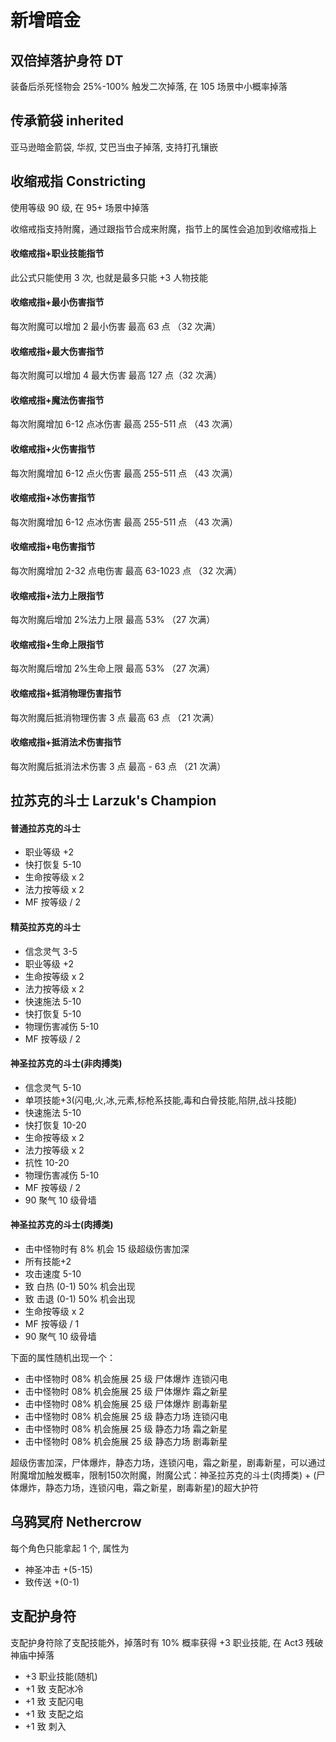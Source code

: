

# 新增暗金

## 双倍掉落护身符 DT

装备后杀死怪物会 25%-100% 触发二次掉落, 在 105 场景中小概率掉落

<ItemDT />

## 传承箭袋 inherited

亚马逊暗金箭袋, 华叔, 艾巴当虫子掉落, 支持打孔镶嵌

<ItemInherited />

## 收缩戒指 Constricting

使用等级 90 级, 在 95+ 场景中掉落

<ItemConstricting />

收缩戒指支持附魔，通过跟指节合成来附魔，指节上的属性会追加到收缩戒指上

#### 收缩戒指+职业技能指节

此公式只能使用 3 次, 也就是最多只能 +3 人物技能

#### 收缩戒指+最小伤害指节

每次附魔可以增加 2 最小伤害 最高 63 点 （32 次满）

#### 收缩戒指+最大伤害指节

每次附魔可以增加 4 最大伤害 最高 127 点（32 次满）

#### 收缩戒指+魔法伤害指节

每次附魔增加 6-12 点冰伤害 最高 255-511 点 （43 次满）

#### 收缩戒指+火伤害指节

每次附魔增加 6-12 点火伤害 最高 255-511 点 （43 次满）

#### 收缩戒指+冰伤害指节

每次附魔增加 6-12 点冰伤害 最高 255-511 点 （43 次满）

#### 收缩戒指+电伤害指节

每次附魔增加 2-32 点电伤害 最高 63-1023 点 （32 次满）

#### 收缩戒指+法力上限指节

每次附魔后增加 2%法力上限 最高 53% （27 次满）

#### 收缩戒指+生命上限指节

每次附魔后增加 2%生命上限 最高 53% （27 次满）

#### 收缩戒指+抵消物理伤害指节

每次附魔后抵消物理伤害 3 点 最高 63 点 （21 次满）

#### 收缩戒指+抵消法术伤害指节

每次附魔后抵消法术伤害 3 点 最高 - 63 点 （21 次满）

## 拉苏克的斗士 Larzuk's Champion

#### 普通拉苏克的斗士

- 职业等级 +2
- 快打恢复 5-10
- 生命按等级 x 2
- 法力按等级 x 2
- MF 按等级 / 2

<ItemLarzukChampionNormal />

#### 精英拉苏克的斗士

- 信念灵气 3-5
- 职业等级 +2
- 生命按等级 x 2
- 法力按等级 x 2
- 快速施法 5-10
- 快打恢复 5-10
- 物理伤害减伤 5-10
- MF 按等级 / 2

<ItemLarzukChampionElite />

#### 神圣拉苏克的斗士(非肉搏类)

- 信念灵气 5-10
- 单项技能+3(闪电,火,冰,元素,标枪系技能,毒和白骨技能,陷阱,战斗技能)
- 快速施法 5-10
- 快打恢复 10-20
- 生命按等级 x 2
- 法力按等级 x 2
- 抗性 10-20
- 物理伤害减伤 5-10
- MF 按等级 / 2
- 90 聚气 10 级骨墙

<ItemLarzukChampionSacred />

#### 神圣拉苏克的斗士(肉搏类)

- 击中怪物时有 8% 机会 15 级超级伤害加深
- 所有技能+2
- 攻击速度 5-10
- 致 白热 (0-1) 50% 机会出现
- 致 击退 (0-1) 50% 机会出现
- 生命按等级 x 2
- MF 按等级 / 1
- 90 聚气 10 级骨墙

下面的属性随机出现一个：

+ 击中怪物时 08% 机会施展 25 级 尸体爆炸 连锁闪电
+ 击中怪物时 08% 机会施展 25 级 尸体爆炸 霜之新星
+ 击中怪物时 08% 机会施展 25 级 尸体爆炸 剧毒新星
+ 击中怪物时 08% 机会施展 25 级 静态力场 连锁闪电
+ 击中怪物时 08% 机会施展 25 级 静态力场 霜之新星
+ 击中怪物时 08% 机会施展 25 级 静态力场 剧毒新星

超级伤害加深，尸体爆炸，静态力场，连锁闪电，霜之新星，剧毒新星，可以通过附魔增加触发概率，限制150次附魔，附魔公式：神圣拉苏克的斗士(肉搏类) + (尸体爆炸，静态力场，连锁闪电，霜之新星，剧毒新星)的超大护符

<ItemLarzukChampionSacredFight />

## 乌鸦冥府 Nethercrow

每个角色只能拿起 1 个, 属性为

- 神圣冲击 +(5-15)
- 致传送 +(0-1)

<ItemNethercrow />

## 支配护身符

支配护身符除了支配技能外，掉落时有 10% 概率获得 +3 职业技能, 在 Act3 残破神庙中掉落

- +3 职业技能(随机)
- +1 致 支配冰冷
- +1 致 支配闪电
- +1 致 支配之焰
- +1 致 刺入

<ItemMasteryLight />
